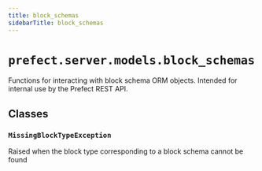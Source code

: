 ```yaml
---
title: block_schemas
sidebarTitle: block_schemas
---
```


# `prefect.server.models.block_schemas`



Functions for interacting with block schema ORM objects.
Intended for internal use by the Prefect REST API.


## Classes

### `MissingBlockTypeException`


Raised when the block type corresponding to a block schema cannot be found

